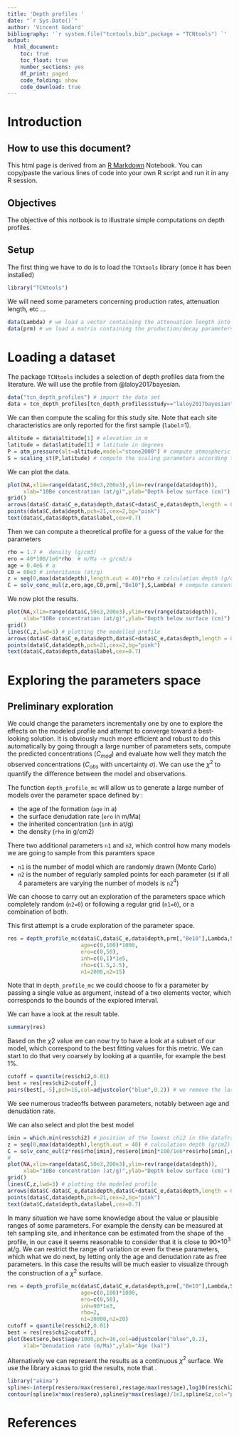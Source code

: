 ```yaml
---
title: 'Depth profiles '
date: "`r Sys.Date()`"
author: 'Vincent Godard'
bibliography: '`r system.file("tcntools.bib",package = "TCNtools") `'
output:
  html_document:
    toc: true
    toc_float: true
    number_sections: yes
    df_print: paged
    code_folding: show
    code_download: true
---
```



# Introduction 

## How to use this document?

This html page is derived from an [R Markdown](http://rmarkdown.rstudio.com) Notebook. 
You can copy/paste the various lines of code into your own R script and run it in any R session.


## Objectives

The objective of this notbook is to illustrate simple computations on depth profiles.

## Setup

The first thing we have to do is to load the `TCNtools` library (once it has been installed)

```r
library("TCNtools")
```

We will need some parameters concerning production rates, attenuation length, etc ...

```r
data(Lambda) # we load a vector containing the attenuation length into the environment (g/cm2)
data(prm) # we load a matrix containing the production/decay parameters into the environment
```

# Loading a dataset

The package `TCNtools` includes a selection of depth profiles data from the literature. 
We will use the profile from @laloy2017bayesian.

```r
data("tcn_depth_profiles") # import the data set
data = tcn_depth_profiles[tcn_depth_profiles$study=="laloy2017bayesian",] # selecting a particular study
```

We can then compute the scaling for this study site. 
Note that each site characteristics are only reported for the first sample (`label`=1).

```r
altitude = data$altitude[1] # elevation in m
latitude = data$latitude[1] # latitude in degrees
P = atm_pressure(alt=altitude,model="stone2000") # compute atmospheric pressure at site
S = scaling_st(P,latitude) # compute the scaling parameters according to Stone (2000)
```

We can plot the data.

```r
plot(NA,xlim=range(data$C,50e3,200e3),ylim=rev(range(data$depth)),
     xlab="10Be concentration (at/g)",ylab="Depth below surface (cm)")
grid()
arrows(data$C-data$C_e,data$depth,data$C+data$C_e,data$depth,length = 0)
points(data$C,data$depth,pch=21,cex=2,bg="pink")
text(data$C,data$depth,data$label,cex=0.7)
```

Then we can compute a theoretical profile for a guess of the value for the parameters

```r
rho = 1.7 #  density (g/cm3)
ero = 40*100/1e6*rho  # m/Ma -> g/cm2/a
age = 0.4e6 # a
C0 = 80e3 # inheritance (at/g)
z = seq(0,max(data$depth),length.out = 40)*rho # calculation depth (g/cm2)
C = solv_conc_eul(z,ero,age,C0,prm[,"Be10"],S,Lambda) # compute concentration´

```

We now plot the results.

```r
plot(NA,xlim=range(data$C,50e3,200e3),ylim=rev(range(data$depth)),
     xlab="10Be concentration (at/g)",ylab="Depth below surface (cm)")
grid()
lines(C,z,lwd=3) # plotting the modelled profile
arrows(data$C-data$C_e,data$depth,data$C+data$C_e,data$depth,length = 0)
points(data$C,data$depth,pch=21,cex=2,bg="pink")
text(data$C,data$depth,data$label,cex=0.7)
```

# Exploring the parameters space

## Preliminary exploration

We could change the parameters incrementally one by one to explore the effects on the modeled profile and attempt to converge toward a best-looking solution.
It is obviously much more efficient and robust to do this automatically by going through a large number of parameters sets, compute the predicted concentrations ($C_{mod}$) and evaluate how well they match the observed concentrations ($C_{obs}$ with uncertainty $\sigma$). 
We can use the $\chi^2$ to quantify the difference between the model and observations.

\begin{equation}
\chi^2 = \sum_{i=1}^n \left( \frac{C_{obs,i} - C_{mod,i} }{\sigma_i} \right)^2
\end{equation}

The function `depth_profile_mc` will allow us to generate a large number of models over the parameter space defined by :

- the age of the formation (`age` in a)
- the surface denudation rate (`ero` in m/Ma)
- the inherited concentration (`inh` in at/g)
- the density (`rho` in g/cm2)

There two additional parameters `n1` and `n2`, which control how many models we are going to sample from this paramters space

- `n1` is the number of model which are randomly drawn (Monte Carlo)
- `n2` is the number of regularly sampled points for each parameter (si if all 4 parameters are varying the number of models is `n2`$^4$) 

We can choose to carry out an exploration of the parameters space which completely random (`n2=0`) or following a regular grid (`n1=0`), or a combination of both. 

This first attempt is a crude exploration of the parameter space.

```r
res = depth_profile_mc(data$C,data$C_e,data$depth,prm[,"Be10"],Lambda,S,
                       age=c(0,100)*1000,
                       ero=c(0,50),
                       inh=c(0,1)*1e5,
                       rho=c(1.5,2.5),
                       n1=2000,n2=15)

```

Note that in `depth_profile_mc` we could choose to fix a parameter by passing a single value as argument, instead of a two elements vector, which corresponds to the bounds of the explored interval.

We can have a look at the result table.

```r
summary(res)
```
Based on the $\chi2$ value we can now try to have a look at a subset of our model, which correspond to the best fitting values for this metric.
We can start to do that very coarsely by looking at a quantile, for example the best 1%.

```r
cutoff = quantile(res$chi2,0.01)
best = res[res$chi2<cutoff,]
pairs(best[,-5],pch=16,col=adjustcolor("blue",0.2)) # we remove the last column (5) which correspond to the chi2
```
We see numerous tradeoffs between parameters, notably between age and denudation rate.

We can also select and plot the best model

```r
imin = which.min(res$chi2) # position of the lowest chi2 in the dataframe
z = seq(0,max(data$depth),length.out = 40) # calculation depth (g/cm2)
C = solv_conc_eul(z*res$rho[imin],res$ero[imin]*100/1e6*res$rho[imin],res$age[imin],res$inh[imin],prm[,"Be10"],S,Lambda) # compute concentration
#
plot(NA,xlim=range(data$C,50e3,200e3),ylim=rev(range(data$depth)),
     xlab="10Be concentration (at/g)",ylab="Depth below surface (cm)")
grid()
lines(C,z,lwd=3) # plotting the modeled profile
arrows(data$C-data$C_e,data$depth,data$C+data$C_e,data$depth,length = 0)
points(data$C,data$depth,pch=21,cex=2,bg="pink")
text(data$C,data$depth,data$label,cex=0.7)
```

In many situation we have some knowledge about the value or plausible ranges of some parameters. 
For example the density can be measured at teh sampling site, and inheritance can be estimated from the shape of the profile, in our case it seems reasonable to consider that it is close to 90$\times10^3$ at/g.
We can restrict the range of variation or even fix these parameters, which what we do next, by letting only the age and denudation rate as free parameters.
In this case the results will be much easier to visualize through the construction of a $\chi^2$ surface.

```r
res = depth_profile_mc(data$C,data$C_e,data$depth,prm[,"Be10"],Lambda,S,
                       age=c(0,100)*1000,
                       ero=c(0,50),
                       inh=90*1e3,
                       rho=2,
                       n1=20000,n2=20)
cutoff = quantile(res$chi2,0.01)
best = res[res$chi2<cutoff,]
plot(best$ero,best$age/1000,pch=16,col=adjustcolor("blue",0.2),
     xlab="Denudation rate (m/Ma)",ylab="Age (ka)")

```

Alternatively we can represent the results as a continuous $\chi^2$ surface.
We use the library `akima`s to grid the results, note that .

```r
library("akima")
spline<-interp(res$ero/max(res$ero),res$age/max(res$age),log10(res$chi2),duplicate="mean",nx=200,ny=200)
contour(spline$x*max(res$ero),spline$y*max(res$age)/1e3,spline$z,col="pink")
```


# References

